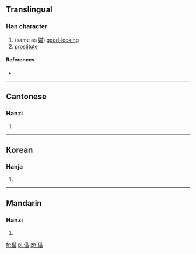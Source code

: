 ==Translingual==

===Han character===
{{Han char|rn=9|rad=人|as=09|sn=11|four=|canj=人廿田 (OTW)|ids=⿰[[亻]][[苗]]}}

# (same as [[媌]]) [[good-looking]]
# [[prostitute]]

====References====
* {{Han ref|kx=0106.150|hdz=10186.150|uh=3464|ud=13412}}

----

==Cantonese==

===Hanzi===
{{yue-hanzi|jyut=|y=miu4}}

# {{defn|lang=yue|sort=人09}}
----

==Korean==

===Hanja===
{{ko-hanja|hangeul=묘|rv=myo|mr=myo|y=myo}}

# {{defn|lang=ko|sort=人09}}

----

==Mandarin==

===Hanzi===
{{cmn-hanzi|pin=[[miáo]] ([[miao2]])|wg=miao<sup>2</sup>}}

# {{defn|lang=cmn|sort=人09}}

[[fr:㑤]]
[[pl:㑤]]
[[zh:㑤]]